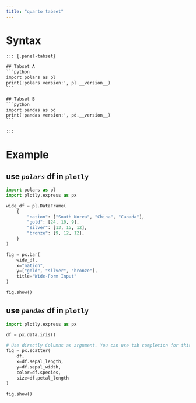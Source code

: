 ```yaml
---
title: "quarto tabset"
---
```



# Syntax

````default
::: {.panel-tabset}

## Tabset A
```python
import polars as pl
print('polars version:', pl.__version__)
```

## Tabset B 
```python
import pandas as pd
print('pandas version:', pd.__version__)
```

:::
````


# Example

::: {.panel-tabset}

## use **_`polars`_** df in **`plotly`**

```python
import polars as pl
import plotly.express as px

wide_df = pl.DataFrame(
    {
        "nation": ["South Korea", "China", "Canada"],
        "gold": [24, 10, 9],
        "silver": [13, 15, 12],
        "bronze": [9, 12, 12],
    }
)

fig = px.bar(
    wide_df,
    x="nation",
    y=["gold", "silver", "bronze"],
    title="Wide-Form Input"
)

fig.show()
```

## use **_`pandas`_** df in **`plotly`**

```python
import plotly.express as px

df = px.data.iris()

# Use directly Columns as argument. You can use tab completion for this!
fig = px.scatter(
    df,
    x=df.sepal_length,
    y=df.sepal_width,
    color=df.species,
    size=df.petal_length
)

fig.show()
```

:::


